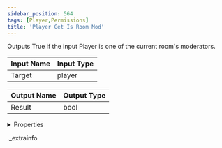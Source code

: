 ```yaml
---
sidebar_position: 564
tags: [Player,Permissions]
title: 'Player Get Is Room Mod'
---
```


Outputs True if the input Player is one of the current room's moderators.



<IChip uuid="8f9b0921-a92b-4d01-a4d5-a8d2e6fc6ca0" />

| Input Name | Input Type |
|-----------|-----------|
| Target | player |

| Output Name | Output Type |
|-----------|-----------|
| Result | bool |


<details>
  <summary>Properties</summary>
  <div>
    <div>
    <table>
      <thead>
        <tr>
          <th>Room availability:</th>
          <th>Available everywhere</th>
        </tr>
        <tr>
          <th>Is beta required?</th>
          <th>No</th>
        </tr>
        <tr>
          <th>Is this chip a trolling risk?</th>
          <th>No</th>
        </tr>
        <tr>
          <th>Is this chip a role assignment risk?</th>
          <th>No</th>
        </tr>
        <tr>
          <th>Chip UUID</th>
          <th>8f9b0921-a92b-4d01-a4d5-a8d2e6fc6ca0</th>
        </tr>
      </thead>
    </table>
    </div>
  </div>
</details>

._extrainfo